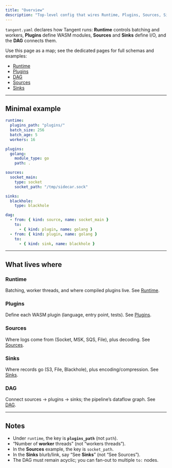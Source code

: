 ```yaml
---
title: "Overview"
description: "Top-level config that wires Runtime, Plugins, Sources, Sinks, and the DAG."
---
```


`tangent.yaml` declares how Tangent runs: **Runtime** controls batching and workers, **Plugins** define WASM modules, **Sources** and **Sinks** define I/O, and the **DAG** connects them.

Use this page as a map; see the dedicated pages for full schemas and examples:
- [Runtime](/configuration/tangent-yaml/runtime)
- [Plugins](/configuration/tangent-yaml/plugins)
- [DAG](/configuration/tangent-yaml/dag)
- [Sources](/configuration/sources/overview)
- [Sinks](/configuration/sinks/overview)

---

## Minimal example

```yaml tangent.yaml icon=settings
runtime:
  plugins_path: "plugins/"
  batch_size: 256
  batch_age: 5
  workers: 16

plugins:
  golang:
    module_type: go
    path: .

sources:
  socket_main:
    type: socket
    socket_path: "/tmp/sidecar.sock"

sinks:
  blackhole:
    type: blackhole

dag:
  - from: { kind: source, name: socket_main }
    to:
      - { kind: plugin, name: golang }
  - from: { kind: plugin, name: golang }
    to:
      - { kind: sink, name: blackhole }
````

---

## What lives where

### Runtime

Batching, worker threads, and where compiled plugins live.
See [Runtime](/configuration/tangent-yaml/runtime).

### Plugins

Define each WASM plugin (language, entry point, tests).
See [Plugins](/configuration/tangent-yaml/plugins).

### Sources

Where logs come from (Socket, MSK, SQS, File), plus decoding.
See [Sources](/configuration/sources/overview).

### Sinks

Where records go (S3, File, Blackhole), plus encoding/compression.
See [Sinks](/configuration/sinks/overview).

### DAG

Connect sources → plugins → sinks; the pipeline’s dataflow graph.
See [DAG](/configuration/tangent-yaml/dag).

---

## Notes

* Under `runtime`, the key is **`plugins_path`** (not `path`).
* “Number of **worker** threads” (not “workers threads”).
* In the **Sources** example, the key is `socket_path`.
* In the **Sinks** blurb/link, say “See **Sinks**” (not “See Sources”).
* The DAG must remain acyclic; you can fan-out to multiple `to:` nodes.

